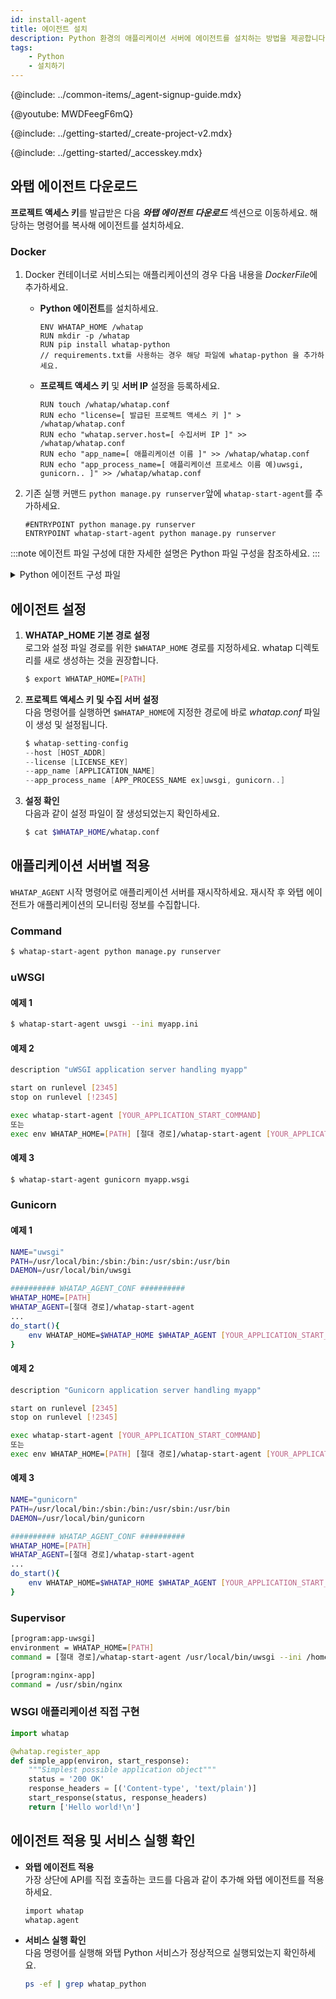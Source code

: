 ```yaml
---
id: install-agent
title: 에이전트 설치
description: Python 환경의 애플리케이션 서버에 에이전트를 설치하는 방법을 제공합니다.
tags: 
    - Python
    - 설치하기
---
```



{@include: ../common-items/_agent-signup-guide.mdx}

{@youtube: MWDFeegF6mQ}

<!-- Python 모니터링 서비스를 사용하려면 대상 애플리케이션 서버에 모니터링 에이전트를 설치해야 합니다. 설치는 [와탭 사이트](https://service.whatap.io/)에서 압축된 에이전트 파일을 다운로드해 서버 임의의 위치에 압축을 풀어 실행하는 방식입니다.-->

{@include: ../getting-started/_create-project-v2.mdx}  

{@include: ../getting-started/_accesskey.mdx}

## 와탭 에이전트 다운로드

**프로젝트 액세스 키**를 발급받은 다음 ***와탭 에이전트 다운로드*** 섹션으로 이동하세요. 해당하는 명령어를 복사해 에이전트를 설치하세요. 

### Docker

<!-- ⓵ requirements.txt를 사용하는 경우 해당 파일에 whatap-python을 추가하세요. -->

1. Docker 컨테이너로 서비스되는 애플리케이션의 경우 다음 내용을 *DockerFile*에 추가하세요.

    * **Python 에이전트**를 설치하세요.

        ```docker title='Dockerfile' {3}
        ENV WHATAP_HOME /whatap
        RUN mkdir -p /whatap
        RUN pip install whatap-python
        // requirements.txt를 사용하는 경우 해당 파일에 whatap-python 을 추가하세요.
        ```

    * **프로젝트 액세스 키** 및 **서버 IP** 설정을 등록하세요.

        ```docker title='Dockerfile'
        RUN touch /whatap/whatap.conf
        RUN echo "license=[ 발급된 프로젝트 액세스 키 ]" > /whatap/whatap.conf
        RUN echo "whatap.server.host=[ 수집서버 IP ]" >> /whatap/whatap.conf
        RUN echo "app_name=[ 애플리케이션 이름 ]" >> /whatap/whatap.conf
        RUN echo "app_process_name=[ 애플리케이션 프로세스 이름 예)uwsgi, gunicorn.. ]" >> /whatap/whatap.conf
        ```
1. 기존 실행 커맨드 `python manage.py runserver`앞에 `whatap-start-agent`를 추가하세요.

    ```docker title='Dockerfile'
    #ENTRYPOINT python manage.py runserver
    ENTRYPOINT whatap-start-agent python manage.py runserver
    ```

:::note
에이전트 파일 구성에 대한 자세한 설명은 Python 파일 구성을 참조하세요.
:::

<details>
<summary>Python 에이전트 구성 파일</summary>
Python 에이전트 파일은 애플리케이션 모니터링에 필요한 정보를 추출해 와탭 수집 서버로 전달하는 트레이서와 트레이서가 데이터를 보낼 수 있도록 돕는 요소로 구성되어 있습니다.

* *whatap.conf*  
    에이전트 설정 기본 필수 파일입니다. 에이전트와 관련된 옵션은 모두 *whatap.conf* 파일에서 설정 가능합니다.

* *paramkey.txt*  
    추적한 트랜잭션의 프로파일 정보로 수집한 HTTP와 SQL 데이터의 파라미터 정보를 확인할 때 사용합니다. 
    
    보안 키를 파일에 저장하고 실제 수집된 데이터를 브라우저에서 확인하고자 할 때 파일에 저장해 둔 보안 키를 입력해야 조회할 수 있습니다. 
    
    파일의 내용을 직접 변경하여 보안 키 수정이 가능합니다. 관련 옵션은 다음과 같습니다. 
    * **profile_http_parameter_enabled** <span class='type'>Boolean</span><br/>
        기본값 `false`
    * **profile_sql_param_enabled** <span class='type'>Boolean</span><br/>
        기본값 `false`

</details>

## 에이전트 설정

1. **WHATAP_HOME 기본 경로 설정**  
    로그와 설정 파일 경로를 위한 `$WHATAP_HOME` 경로를 지정하세요. whatap 디렉토리를 새로 생성하는 것을 권장합니다.

    ```bash
    $ export WHATAP_HOME=[PATH]
    ```
1. **프로젝트 액세스 키 및 수집 서버 설정**  
    다음 명령어를 실행하면 `$WHATAP_HOME`에 지정한 경로에 바로 *whatap.conf* 파일이 생성 및 설정됩니다.

    ```java
    $ whatap-setting-config
    --host [HOST_ADDR]
    --license [LICENSE_KEY]
    --app_name [APPLICATION_NAME]
    --app_process_name [APP_PROCESS_NAME ex]uwsgi, gunicorn..]
    ```
1. **설정 확인**  
    다음과 같이 설정 파일이 잘 생성되었는지 확인하세요.

    ```bash
    $ cat $WHATAP_HOME/whatap.conf
    ```

## 애플리케이션 서버별 적용

`WHATAP_AGENT` 시작 명령어로 애플리케이션 서버를 재시작하세요. 재시작 후 와탭 에이전트가 애플리케이션의 모니터링 정보를 수집합니다.

### Command

```bash title=SH
$ whatap-start-agent python manage.py runserver
```
<!-- 응답 받은 후 더 진행 -->
### uWSGI

#### 예제 1

```bash title=SH
$ whatap-start-agent uwsgi --ini myapp.ini
```

#### 예제 2

```bash title=VI
description "uWSGI application server handling myapp"

start on runlevel [2345]
stop on runlevel [!2345]

exec whatap-start-agent [YOUR_APPLICATION_START_COMMAND]
또는
exec env WHATAP_HOME=[PATH] [절대 경로]/whatap-start-agent [YOUR_APPLICATION_START_COMMAND]
```

#### 예제 3

```bash title=SH 
$ whatap-start-agent gunicorn myapp.wsgi
```

### Gunicorn

#### 예제 1

```bash title=SH
NAME="uwsgi"
PATH=/usr/local/bin:/sbin:/bin:/usr/sbin:/usr/bin
DAEMON=/usr/local/bin/uwsgi

########## WHATAP_AGENT_CONF ##########
WHATAP_HOME=[PATH]
WHATAP_AGENT=[절대 경로]/whatap-start-agent
...
do_start(){
    env WHATAP_HOME=$WHATAP_HOME $WHATAP_AGENT [YOUR_APPLICATION_START_COMMAND]
}
```

#### 예제 2

```bash title=SH
description "Gunicorn application server handling myapp"

start on runlevel [2345]
stop on runlevel [!2345]

exec whatap-start-agent [YOUR_APPLICATION_START_COMMAND]
또는
exec env WHATAP_HOME=[PATH] [절대 경로]/whatap-start-agent [YOUR_APPLICATION_START_COMMAND]
```

#### 예제 3

```bash title=SH
NAME="gunicorn"
PATH=/usr/local/bin:/sbin:/bin:/usr/sbin:/usr/bin
DAEMON=/usr/local/bin/gunicorn

########## WHATAP_AGENT_CONF ##########
WHATAP_HOME=[PATH]
WHATAP_AGENT=[절대 경로]/whatap-start-agent
...
do_start(){
    env WHATAP_HOME=$WHATAP_HOME $WHATAP_AGENT [YOUR_APPLICATION_START_COMMAND]
}
```

### Supervisor

```bash title=SH
[program:app-uwsgi]
environment = WHATAP_HOME=[PATH]
command = [절대 경로]/whatap-start-agent /usr/local/bin/uwsgi --ini /home/blog/backend/config/uwsgi.ini

[program:nginx-app]
command = /usr/sbin/nginx
```

### WSGI 애플리케이션 직접 구현

```python title=PYTHON
import whatap

@whatap.register_app
def simple_app(environ, start_response):
    """Simplest possible application object"""
    status = '200 OK'
    response_headers = [('Content-type', 'text/plain')]
    start_response(status, response_headers)
    return ['Hello world!\n']
```

## 에이전트 적용 및 서비스 실행 확인

* **와탭 에이전트 적용**<br/>
  가장 상단에 API를 직접 호출하는 코드를 다음과 같이 추가해 와탭 에이전트를 적용하세요.

  ```bash
  import whatap
  whatap.agent
  ```

* **서비스 실행 확인**<br/>
  다음 명령어를 실행해 와탭 Python 서비스가 정상적으로 실행되었는지 확인하세요.

  ```bash
  ps -ef | grep whatap_python
  ```
